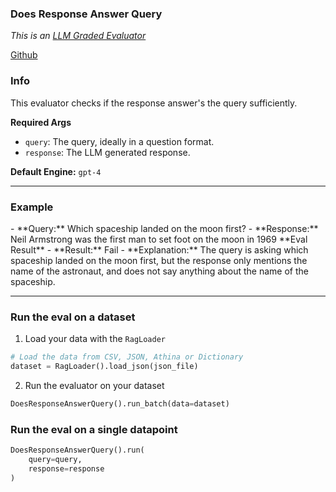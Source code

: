
### Does Response Answer Query

_This is an [LLM Graded Evaluator](../why_does_llm_eval_work)_

[Github](https://github.com/athina-ai/athina-evals/blob/main/athina/evals/llm/does_response_answer_query/evaluator.py)

### Info

This evaluator checks if the response answer's the query sufficiently.

**Required Args**

- `query`: The query, ideally in a question format.
- `response`: The LLM generated response.

**Default Engine:** `gpt-4`

---

### Example

<Callout type='infos'>
- **Query:** Which spaceship landed on the moon first?
- **Response:** Neil Armstrong was the first man to set foot on the moon in 1969

</Callout>

<Callout type='error'>
**Eval Result**
- **Result:** Fail
- **Explanation:** The query is asking which spaceship landed on the moon first, but the response only mentions the name of the astronaut, and does not say anything about the name of the spaceship.

</Callout>

---

### Run the eval on a dataset

1. Load your data with the `RagLoader`

```python
# Load the data from CSV, JSON, Athina or Dictionary
dataset = RagLoader().load_json(json_file)
```

2. Run the evaluator on your dataset

```python
DoesResponseAnswerQuery().run_batch(data=dataset)
```

### Run the eval on a single datapoint

```python
DoesResponseAnswerQuery().run(
    query=query,
    response=response
)
```
